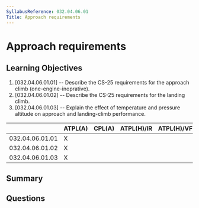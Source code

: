 ```yaml
---
SyllabusReference: 032.04.06.01
Title: Approach requirements
---
```


# Approach requirements

## Learning Objectives

1. [032.04.06.01.01] -- Describe the CS-25 requirements for the approach climb
   (one-engine-inoprative).
2. [032.04.06.01.02] -- Describe the CS-25 requirements for the landing climb.
3. [032.04.06.01.03] -- Explain the effect of temperature and pressure altitude
   on approach and landing-climb performance.

|                 | ATPL(A) | CPL(A) | ATPL(H)/IR | ATPL(H)/VFR | CPL(H) | IR  | CBIR(A) |
| --------------- | ------- | ------ | ---------- | ----------- | ------ | --- | ------- |
| 032.04.06.01.01 | X       |        |            |             |        |     |         |
| 032.04.06.01.02 | X       |        |            |             |        |     |         |
| 032.04.06.01.03 | X       |        |            |             |        |     |         |

## Summary

## Questions

